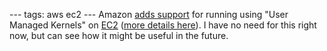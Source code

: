 ---
tags: aws ec2
---
Amazon [http://developer.amazonwebservices.com/connect/entry.jspa?externalID=3979&categoryID=42 adds support] for running using "User Managed Kernels" on [[EC2]] ([http://developer.amazonwebservices.com/connect/entry.jspa?categoryID=174&externalID=3967 more details here]). I have no need for this right now, but can see how it might be useful in the future.
